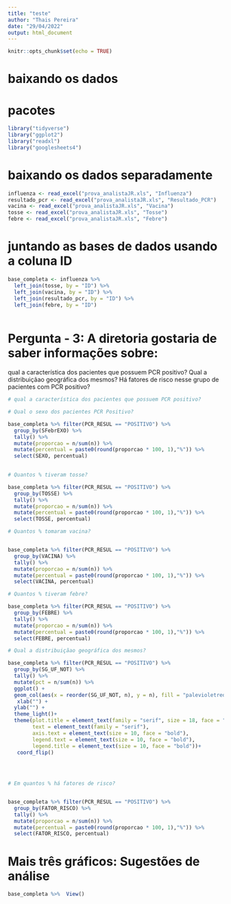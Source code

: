 ---
title: "teste"
author: "Thais Pereira"
date: "29/04/2022"
output: html_document
---

```{r setup, include=FALSE}
knitr::opts_chunk$set(echo = TRUE)
```

# baixando os dados

# pacotes 

```{r}

library("tidyverse")
library("ggplot2")
library("readxl")
library("googlesheets4")


```

# baixando os dados separadamente

```{r}

influenza <- read_excel("prova_analistaJR.xls", "Influenza")
resultado_pcr <- read_excel("prova_analistaJR.xls", "Resultado_PCR")
vacina <- read_excel("prova_analistaJR.xls", "Vacina")
tosse <- read_excel("prova_analistaJR.xls", "Tosse")
febre <- read_excel("prova_analistaJR.xls", "Febre")


```


# juntando as bases de dados usando a coluna ID

```{r}


base_completa <- influenza %>% 
  left_join(tosse, by = "ID") %>% 
  left_join(vacina, by = "ID") %>% 
  left_join(resultado_pcr, by = "ID") %>% 
  left_join(febre, by = "ID") 
  

```


# Pergunta - 3: A diretoria gostaria de saber informações sobre:

qual a característica dos pacientes que possuem PCR positivo? 
Qual a distribuiçãao geográfica dos mesmos? 
Há fatores de risco nesse grupo de pacientes com PCR positivo? 


```{r}

# qual a característica dos pacientes que possuem PCR positivo? 

# Qual o sexo dos pacientes PCR Positivo?

base_completa %>% filter(PCR_RESUL == "POSITIVO") %>% 
  group_by(SFebrEXO) %>% 
  tally() %>% 
  mutate(proporcao = n/sum(n)) %>% 
  mutate(percentual = paste0(round(proporcao * 100, 1),"%")) %>% 
  select(SEXO, percentual)
  


```


```{r}

# Quantos % tiveram tosse?

base_completa %>% filter(PCR_RESUL == "POSITIVO") %>% 
  group_by(TOSSE) %>% 
  tally() %>% 
  mutate(proporcao = n/sum(n)) %>% 
  mutate(percentual = paste0(round(proporcao * 100, 1),"%")) %>% 
  select(TOSSE, percentual)


```


```{r}

# Quantos % tomaram vacina?


base_completa %>% filter(PCR_RESUL == "POSITIVO") %>% 
  group_by(VACINA) %>% 
  tally() %>% 
  mutate(proporcao = n/sum(n)) %>% 
  mutate(percentual = paste0(round(proporcao * 100, 1),"%")) %>% 
  select(VACINA, percentual)


```


```{r}

# Quantos % tiveram febre?

base_completa %>% filter(PCR_RESUL == "POSITIVO") %>% 
  group_by(FEBRE) %>% 
  tally() %>% 
  mutate(proporcao = n/sum(n)) %>% 
  mutate(percentual = paste0(round(proporcao * 100, 1),"%")) %>% 
  select(FEBRE, percentual)


```


```{r}

# Qual a distribuiçãao geográfica dos mesmos? 

base_completa %>% filter(PCR_RESUL == "POSITIVO") %>% 
  group_by(SG_UF_NOT) %>% 
  tally() %>% 
  mutate(pct = n/sum(n)) %>% 
  ggplot() +
  geom_col(aes(x = reorder(SG_UF_NOT, n), y = n), fill = "palevioletred") + 
   xlab("") +
  ylab("") +
  theme_light()+
  theme(plot.title = element_text(family = "serif", size = 18, face = "bold", hjust = 0.5, colour = "black"),
        text = element_text(family = "serif"),
        axis.text = element_text(size = 10, face = "bold"),
        legend.text = element_text(size = 10, face = "bold"),
        legend.title = element_text(size = 10, face = "bold"))+
   coord_flip() 

  
  

```


```{r}

# Em quantos % há fatores de risco?


base_completa %>% filter(PCR_RESUL == "POSITIVO") %>% 
  group_by(FATOR_RISCO) %>% 
  tally() %>% 
  mutate(proporcao = n/sum(n)) %>% 
  mutate(percentual = paste0(round(proporcao * 100, 1),"%")) %>% 
  select(FATOR_RISCO, percentual)

```


# Mais três gráficos: Sugestões de análise 

```{r}


base_completa %>%  View()

```










